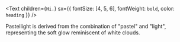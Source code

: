 <Text
  children={`Hi.`}
  sx={{ fontSize: [4, 5, 6], fontWeight: `bold`, color: `heading` }}
/>

Pastellight is derived from the combination of "pastel" and "light", representing the soft glow reminiscent of white clouds.